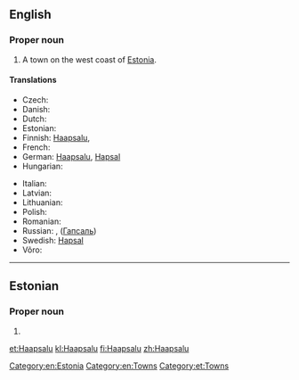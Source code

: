 ==English==
{{wikipedia}}

===Proper noun===
{{en-proper noun}}

# A town on the west coast of [[Estonia]].

====Translations====
{{trans-top|town}}
* Czech: {{t|cs|Haapsalu}}
* Danish: {{t|da|Haapsalu}}
* Dutch: {{t|nl|Haapsalu}}
* Estonian: {{t+|et|Haapsalu}}
* Finnish: [[#Finnish|Haapsalu]], {{t|fi|Haapsalo}}
* French: {{t|fr|Haapsalu}}
* German: [[#German|Haapsalu]], [[Hapsal#German|Hapsal]]
* Hungarian: {{t|hu|Haapsalu}}
{{trans-mid}}
* Italian: {{t|it|Haapsalu}}
* Latvian: {{t|lv|Hāpsalu}}
* Lithuanian: {{t|lt|Haapsalu}}
* Polish: {{t|pl|Haapsalu}}
* Romanian: {{t|ro|Haapsalu}}
* Russian: {{t|ru|Хаапсалу}}, ([[Гапсаль]])
* Swedish: [[Hapsal#Swedish|Hapsal]]
* Võro: {{t|vro|Haapsalo}}
{{trans-bottom}}

[[Category:en:Estonia]]
[[Category:en:Towns]]

----

==Estonian==
{{wikipedia|lang=et}}

===Proper noun===
{{head|et|proper noun}}

# {{l|en|Haapsalu}}

[[Category:et:Towns]]

[[et:Haapsalu]]
[[kl:Haapsalu]]
[[fi:Haapsalu]]
[[zh:Haapsalu]]